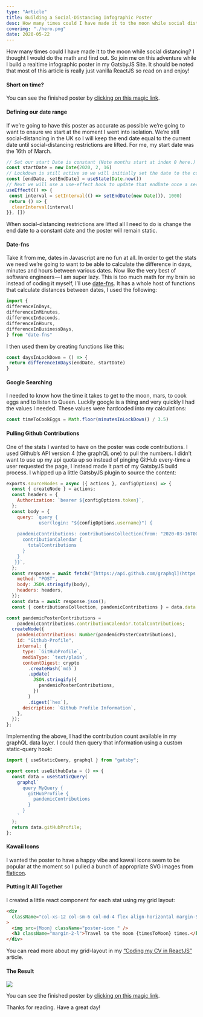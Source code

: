 ```yaml
---
type: "Article"
title: Building a Social-Distancing Infographic Poster
desc: How many times could I have made it to the moon while social distancing? I thought I would do the math and find out. So join me on this adventure while I build a realtime infographic poster in my GatsbyJS Site. It should be noted that most of this ar...
coverimg: "./hero.png"
date: 2020-05-22
---
```


How many times could I have made it to the moon while social distancing? I thought I would do the math and find out. So join me on this adventure while I build a realtime infographic poster in my GatsbyJS Site. It should be noted that most of this article is really just vanilla ReactJS so read on and enjoy!

#### Short on time?

You can see the finished poster by [clicking on this magic link](https://sld.codes/articles/A-Social-Distancing-Infographic-Poster).


#### Defining our date range

If we’re going to have this poster as accurate as possible we’re going to want to ensure we start at the moment I went into isolation. We’re still social-distancing in the UK so I will keep the end date equal to the current date until social-distancing restrictions are lifted. For me, my start date was the 16th of March.
```js
// Set our start Date is constant (Note months start at index 0 here.)  
const startDate = new Date(2020, 2, 16)  
// Lockdown is still active so we will initially set the date to the current date.  
const [endDate, setEndDate] = useState(Date.now())  
// Next we will use a use-effect hook to update that endDate once a second.  
useEffect(() => {  
 const interval = setInterval(() => setEndDate(new Date()), 1000)  
 return () => {  
  clearInterval(interval)  
}}, [])
```
When social-distancing restrictions are lifted all I need to do is change the end date to a constant date and the poster will remain static.

#### Date-fns

Take it from me, dates in Javascript are no fun at all. In order to get the stats we need we’re going to want to be able to calculate the difference in days, minutes and hours between various dates. Now like the very best of software engineers — I am super lazy. This is too much math for my brain so instead of coding it myself, I’ll use [date-fns](http://date-fns.org/). It has a whole host of functions that calculate distances between dates, I used the following:
```js
import {  
differenceInDays,  
differenceInMinutes,  
differenceInSeconds,  
differenceInHours,  
differenceInBusinessDays,  
} from "date-fns"
```
I then used them by creating functions like this:
```js
const daysInLockDown = () => {  
 return differenceInDays(endDate, startDate)  
}
```

#### Google Searching

I needed to know how the time it takes to get to the moon, mars, to cook eggs and to listen to Queen. Luckily google is a thing and very quickly I had the values I needed. These values were hardcoded into my calculations:
```js
const timeToCookEggs = Math.floor(minutesInLockDown() / 3.5)
```
#### Pulling Github Contributions

One of the stats I wanted to have on the poster was code contributions. I used Github’s API version 4 (the graphQL one) to pull the numbers. I didn’t want to use up my api quota up so instead of pinging GitHub every-time a user requested the page, I instead made it part of my GatsbyJS build process. I whipped up a little GatsbyJS plugin to source the content:
```js
exports.sourceNodes = async ({ actions }, configOptions) => {  
  const { createNode } = actions;  
  const headers = {  
    Authorization: `bearer ${configOptions.token}`,  
  };  
  const body = {  
    query: `query {  
            user(login: "${configOptions.username}") {  
     
    pandemicContributions: contributionsCollection(from: "2020-03-16T00:00:00Z") {  
      contributionCalendar {  
        totalContributions  
      }  
    }  
   }}`,  
  };  
  const response = await fetch("[https://api.github.com/graphql](https://api.github.com/graphql)", {  
    method: "POST",  
    body: JSON.stringify(body),  
    headers: headers,  
  });  
  const data = await response.json();  
  const { contributionsCollection, pandemicContributions } = data.data.user;

const pandemicPosterContributions =  
    pandemicContributions.contributionCalendar.totalContributions;  
  createNode({  
    pandemicContributions: Number(pandemicPosterContributions),  
    id: "Github-Profile",  
    internal: {  
      type: `GitHubProfile`,  
      mediaType: `text/plain`,  
      contentDigest: crypto  
        .createHash(`md5`)  
        .update(  
          JSON.stringify({  
            pandemicPosterContributions,  
          })  
        )  
        .digest(`hex`),  
      description: `Github Profile Information`,  
    },  
  });  
};

```
Implementing the above, I had the contribution count available in my graphQL data layer. I could then query that information using a custom static-query hook:
```js
import { useStaticQuery, graphql } from "gatsby";

export const useGithubData = () => {  
  const data = useStaticQuery(  
    graphql`  
      query MyQuery {  
        gitHubProfile {  
          pandemicContributions  
        }  
      }  
    `  
  );  
  return data.gitHubProfile;  
};
```

#### Kawaii Icons

I wanted the poster to have a happy vibe and kawaii icons seem to be popular at the moment so I pulled a bunch of appropriate SVG images from [flaticon](https://www.flaticon.com/authors/kawaii/flat).

#### Putting It All Together

I created a little react component for each stat using my grid layout:
```html
<div  
  className="col-xs-12 col-sm-6 col-md-4 flex align-horizontal margin-5-t"  
>  
  <img src={Moon} className="poster-icon " />  
  <h3 className="margin-2-l">Travel to the moon {timesToMoon} times.</h3>  
</div>
```
You can read more about my grid-layout in my [“Coding my CV in ReactJS”](https://medium.com/@samlarsendisney/i-coded-my-cv-in-reactjs-8440610801d1) article.

#### The Result

<img src="test.png"/>

You can see the finished poster by [clicking on this magic link](https://sld.codes/articles/A-Social-Distancing-Infographic-Poster).

Thanks for reading. Have a great day!
